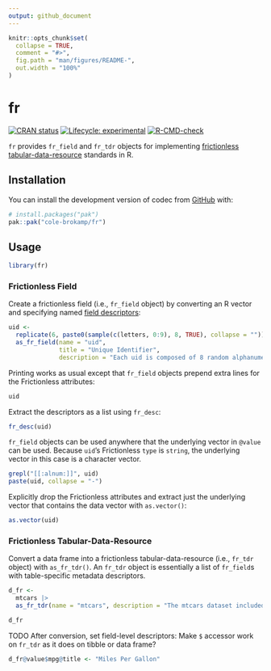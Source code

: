 ```yaml
---
output: github_document
---
```


<!-- README.md is generated from README.Rmd. Please edit that file -->

```r
knitr::opts_chunk$set(
  collapse = TRUE,
  comment = "#>",
  fig.path = "man/figures/README-",
  out.width = "100%"
)
```

# fr

<!-- badges: start -->
[![CRAN status](https://www.r-pkg.org/badges/version/fr)](https://CRAN.R-project.org/package=fr)
[![Lifecycle: experimental](https://img.shields.io/badge/lifecycle-experimental-orange.svg)](https://lifecycle.r-lib.org/articles/stages.html#experimental)
[![R-CMD-check](https://github.com/cole-brokamp/fr/actions/workflows/R-CMD-check.yaml/badge.svg)](https://github.com/cole-brokamp/fr/actions/workflows/R-CMD-check.yaml)
<!-- badges: end -->

`fr` provides `fr_field` and `fr_tdr` objects for implementing [frictionless](https://specs.frictionlessdata.io) [tabular-data-resource](https://specs.frictionlessdata.io/tabular-data-resource) standards in R.

## Installation

You can install the development version of codec from [GitHub](https://github.com/) with:

```r
# install.packages("pak")
pak::pak("cole-brokamp/fr")
```
	
## Usage

```r
library(fr)
```

### Frictionless Field

Create a frictionless field (i.e., `fr_field` object) by converting an R vector and specifying named [field descriptors](https://specs.frictionlessdata.io/table-schema/#field-descriptors):

```r
uid <-
  replicate(6, paste0(sample(c(letters, 0:9), 8, TRUE), collapse = "")) |>
  as_fr_field(name = "uid",
              title = "Unique Identifier",
              description = "Each uid is composed of 8 random alphanumeric characters.")
```

Printing works as usual except that `fr_field` objects prepend extra lines for the Frictionless attributes:

```r
uid
```

Extract the descriptors as a list using `fr_desc`:

```r
fr_desc(uid)
```

`fr_field` objects can be used anywhere that the underlying vector in `@value` can be used. Because `uid`'s Frictionless `type` is `string`, the underlying vector in this case is a character vector.

```r
grepl("[[:alnum:]]", uid)
paste(uid, collapse = "-")
```

Explicitly drop the Frictionless attributes and extract just the underlying vector that contains the data vector with `as.vector()`:

```r
as.vector(uid)
```

### Frictionless Tabular-Data-Resource

Convert a data frame into a frictionless tabular-data-resource (i.e., `fr_tdr` object) with `as_fr_tdr()`.  An `fr_tdr` object is essentially a list of `fr_field`s with table-specific metadata descriptors.

```r
d_fr <-
  mtcars |>
  as_fr_tdr(name = "mtcars", description = "The mtcars dataset included with R")

d_fr
```

TODO After conversion, set field-level descriptors:
Make `$` accessor work on `fr_tdr` as it does on tibble or data frame?

```r
d_fr@value$mpg@title <- "Miles Per Gallon"
```
